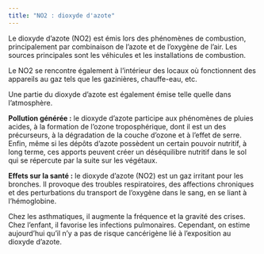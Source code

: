 ```yaml
---
title: "NO2 : dioxyde d'azote"
---
```


Le dioxyde d’azote (NO2) est émis lors des phénomènes de combustion, principalement par combinaison de l’azote et de l’oxygène de l’air. Les sources principales sont les véhicules et les installations de combustion.

Le NO2 se rencontre également à l’intérieur des locaux où fonctionnent des appareils au gaz tels que les gazinières, chauffe-eau, etc.

Une partie du dioxyde d'azote est également émise telle quelle dans l'atmosphère.

**Pollution générée :** le dioxyde d’azote participe aux phénomènes de pluies acides, à la formation de l’ozone troposphérique, dont il est un des précurseurs, à la dégradation de la couche d’ozone et à l’effet de serre. Enfin, même si les dépôts d’azote possèdent un certain pouvoir nutritif, à long terme, ces apports peuvent créer un déséquilibre nutritif dans le sol qui se répercute par la suite sur les végétaux.

 

**Effets sur la santé :** le dioxyde d'azote (NO2) est un gaz irritant pour les bronches. Il provoque des troubles respiratoires, des affections chroniques et des perturbations du transport de l'oxygène dans le sang, en se liant à l'hémoglobine.

Chez les asthmatiques, il augmente la fréquence et la gravité des crises. Chez l’enfant, il favorise les infections pulmonaires. Cependant, on estime aujourd’hui qu’il n’y a pas de risque cancérigène lié à l’exposition au dioxyde d’azote.


